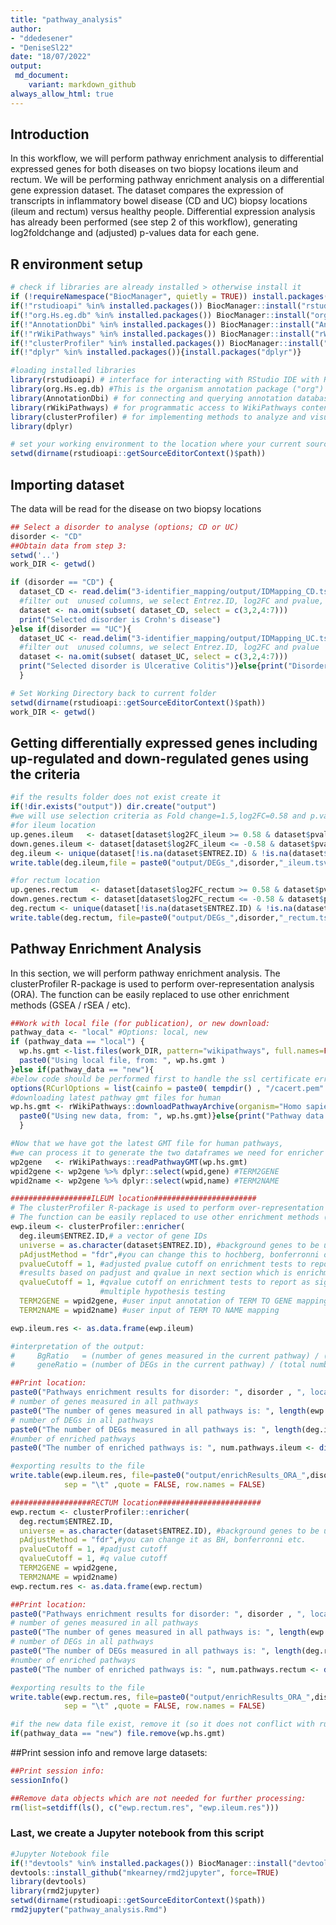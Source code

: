 ```yaml
---
title: "pathway_analysis"
author: 
- "ddedesener"
- "DeniseSl22"
date: "18/07/2022"
output:
 md_document:
    variant: markdown_github
always_allow_html: true
---
```

## Introduction
In this workflow, we will perform pathway enrichment analysis to differential expressed genes for both diseases on two biopsy locations ileum and rectum.
We will be performing pathway enrichment analysis on a differential gene expression dataset. The dataset compares the expression of transcripts in inflammatory bowel disease (CD and UC) biopsy locations (ileum and rectum) versus healthy people. Differential expression analysis has already been performed (see step 2 of this workflow), generating log2foldchange and (adjusted) p-values data for each gene.

## R environment setup
```r
# check if libraries are already installed > otherwise install it
if (!requireNamespace("BiocManager", quietly = TRUE)) install.packages("BiocManager")
if(!"rstudioapi" %in% installed.packages()) BiocManager::install("rstudioapi")
if(!"org.Hs.eg.db" %in% installed.packages()) BiocManager::install("org.Hs.eg.db")  
if(!"AnnotationDbi" %in% installed.packages()) BiocManager::install("AnnotationDbi")
if(!"rWikiPathways" %in% installed.packages()) BiocManager::install("rWikiPathways")
if(!"clusterProfiler" %in% installed.packages()) BiocManager::install("clusterProfiler") 
if(!"dplyr" %in% installed.packages()){install.packages("dplyr")}

#loading installed libraries
library(rstudioapi) # interface for interacting with RStudio IDE with R code.
library(org.Hs.eg.db) #This is the organism annotation package ("org") for Homo sapiens ("Hs"), organized as an AnnotationDbi   package ("db"), using Entrez Gene IDs ("eg") as primary key.
library(AnnotationDbi) # for connecting and querying annotation databases
library(rWikiPathways) # for programmatic access to WikiPathways content
library(clusterProfiler) # for implementing methods to analyze and visualize functional profiles of genomic data
library(dplyr)

# set your working environment to the location where your current source file is saved into.
setwd(dirname(rstudioapi::getSourceEditorContext()$path))
```

## Importing dataset
The data will be read for the disease on two biopsy locations
```r
## Select a disorder to analyse (options; CD or UC)
disorder <- "CD"
##Obtain data from step 3:
setwd('..')
work_DIR <- getwd()

if (disorder == "CD") {
  dataset_CD <- read.delim("3-identifier_mapping/output/IDMapping_CD.tsv")
  #filter out  unused columns, we select Entrez.ID, log2FC and pvalue, remove NA values: #background genes to be used in enrichment analysis
  dataset <- na.omit(subset( dataset_CD, select = c(3,2,4:7)))
  print("Selected disorder is Crohn's disease")
}else if(disorder == "UC"){ 
  dataset_UC <- read.delim("3-identifier_mapping/output/IDMapping_UC.tsv")
  #filter out  unused columns, we select Entrez.ID, log2FC and pvalue
  dataset <- na.omit(subset( dataset_UC, select = c(3,2,4:7)))
  print("Selected disorder is Ulcerative Colitis")}else{print("Disorder not Recognised")
  }

# Set Working Directory back to current folder
setwd(dirname(rstudioapi::getSourceEditorContext()$path))
work_DIR <- getwd()
```

## Getting differentially expressed genes including up-regulated and down-regulated genes using the criteria
```r
#if the results folder does not exist create it 
if(!dir.exists("output")) dir.create("output")
#we will use selection criteria as Fold change=1.5,log2FC=0.58 and p.value < 0.05
#for ileum location
up.genes.ileum   <- dataset[dataset$log2FC_ileum >= 0.58 & dataset$pvalue_ileum < 0.05, 2] 
down.genes.ileum <- dataset[dataset$log2FC_ileum <= -0.58 & dataset$pvalue_ileum < 0.05, 2] 
deg.ileum <- unique(dataset[!is.na(dataset$ENTREZ.ID) & !is.na(dataset$pvalue_ileum) & dataset$pvalue_ileum < 0.05 & abs(dataset$log2FC_ileum) > 0.58,c(1:4)])
write.table(deg.ileum,file = paste0("output/DEGs_",disorder,"_ileum.tsv"),sep="\t", quote=FALSE, row.names = FALSE)

#for rectum location
up.genes.rectum   <- dataset[dataset$log2FC_rectum >= 0.58 & dataset$pvalue_rectum < 0.05, 2] 
down.genes.rectum <- dataset[dataset$log2FC_rectum <= -0.58 & dataset$pvalue_rectum < 0.05, 2] 
deg.rectum <- unique(dataset[!is.na(dataset$ENTREZ.ID) & !is.na(dataset$pvalue_rectum) & dataset$pvalue_rectum < 0.05 & abs(dataset$log2FC_rectum) > 0.58,c(1,2,5,6)])
write.table(deg.rectum, file=paste0("output/DEGs_",disorder,"_rectum.tsv"),sep="\t", quote=FALSE, row.names = FALSE)

```

## Pathway Enrichment Analysis
In this section, we will perform pathway enrichment analysis. The clusterProfiler R-package is used to perform over-representation analysis (ORA). The function can be easily replaced to use other enrichment methods (GSEA / rSEA / etc). 
```r
##Work with local file (for publication), or new download:
pathway_data <- "local" #Options: local, new
if (pathway_data == "local") {
  wp.hs.gmt <-list.files(work_DIR, pattern="wikipathways", full.names=FALSE)
  paste0("Using local file, from: ", wp.hs.gmt )
}else if(pathway_data == "new"){ 
#below code should be performed first to handle the ssl certificate error while downloading pathways 
options(RCurlOptions = list(cainfo = paste0( tempdir() , "/cacert.pem" ), ssl.verifypeer = FALSE))
#downloading latest pathway gmt files for human 
wp.hs.gmt <- rWikiPathways::downloadPathwayArchive(organism="Homo sapiens", format = "gmt")
  paste0("Using new data, from: ", wp.hs.gmt)}else{print("Pathway data type not recognized")
  }

#Now that we have got the latest GMT file for human pathways, 
#we can process it to generate the two dataframes we need for enricher
wp2gene   <- rWikiPathways::readPathwayGMT(wp.hs.gmt)
wpid2gene <- wp2gene %>% dplyr::select(wpid,gene) #TERM2GENE
wpid2name <- wp2gene %>% dplyr::select(wpid,name) #TERM2NAME

##################ILEUM location#######################
# The clusterProfiler R-package is used to perform over-representation analysis (ORA)
# The function can be easily replaced to use other enrichment methods (GSEA / rSEA / etc). 
ewp.ileum <- clusterProfiler::enricher(
  deg.ileum$ENTREZ.ID,# a vector of gene IDs
  universe = as.character(dataset$ENTREZ.ID), #background genes to be used in enrichment analysis
  pAdjustMethod = "fdr",#you can change this to hochberg, bonferronni or none etc.
  pvalueCutoff = 1, #adjusted pvalue cutoff on enrichment tests to report, we set it a wider criteria then we will filter out
  #results based on padjust and qvalue in next section which is enrichment result visualization
  qvalueCutoff = 1, #qvalue cutoff on enrichment tests to report as significant, 
                    #multiple hypothesis testing
  TERM2GENE = wpid2gene, #user input annotation of TERM TO GENE mapping
  TERM2NAME = wpid2name) #user input of TERM TO NAME mapping

ewp.ileum.res <- as.data.frame(ewp.ileum) 

#interpretation of the output: 
#     BgRatio   = (number of genes measured in the current pathway) / (number of genes measured in all pathways)
#     geneRatio = (number of DEGs in the current pathway) / (total number of DEGs in all pathways)

##Print location:
paste0("Pathways enrichment results for disorder: ", disorder , ", location: ILEUM")
# number of genes measured in all pathways
paste0("The number of genes measured in all pathways is: ", length(ewp.ileum@universe))
# number of DEGs in all pathways
paste0("The number of DEGs measured in all pathways is: ", length(deg.ileum$ENTREZ.ID[deg.ileum$ENTREZ.ID %in% unique(wp2gene$gene)]))
#number of enriched pathways
paste0("The number of enriched pathways is: ", num.pathways.ileum <- dim(ewp.ileum.res)[1])

#exporting results to the file
write.table(ewp.ileum.res, file=paste0("output/enrichResults_ORA_",disorder,"_ileum.tsv"),
            sep = "\t" ,quote = FALSE, row.names = FALSE)

##################RECTUM location#######################
ewp.rectum <- clusterProfiler::enricher(
  deg.rectum$ENTREZ.ID,
  universe = as.character(dataset$ENTREZ.ID), #background genes to be used in enrichment analysis
  pAdjustMethod = "fdr",#you can change it as BH, bonferronni etc.
  pvalueCutoff = 1, #padjust cutoff
  qvalueCutoff = 1, #q value cutoff 
  TERM2GENE = wpid2gene,
  TERM2NAME = wpid2name)
ewp.rectum.res <- as.data.frame(ewp.rectum) 

##Print location:
paste0("Pathways enrichment results for disorder: ", disorder , ", location: RECTUM")
# number of genes measured in all pathways
paste0("The number of genes measured in all pathways is: ", length(ewp.rectum@universe))
# number of DEGs in all pathways
paste0("The number of DEGs measured in all pathways is: ", length(deg.rectum$ENTREZ.ID[deg.rectum$ENTREZ.ID %in% unique(wp2gene$gene)]))
#number of enriched pathways
paste0("The number of enriched pathways is: ", num.pathways.rectum <- dim(ewp.rectum.res)[1])

#exporting results to the file
write.table(ewp.rectum.res, file=paste0("output/enrichResults_ORA_",disorder,"_rectum.tsv"),
            sep = "\t" ,quote = FALSE, row.names = FALSE)

#if the new data file exist, remove it (so it does not conflict with running the code against the local file) 
if(pathway_data == "new") file.remove(wp.hs.gmt)
```

##Print session info and remove large datasets:
```r
##Print session info:
sessionInfo()

##Remove data objects which are not needed for further processing:
rm(list=setdiff(ls(), c("ewp.rectum.res", "ewp.ileum.res")))
```

### Last, we create a Jupyter notebook from this script
```r
#Jupyter Notebook file
if(!"devtools" %in% installed.packages()) BiocManager::install("devtools")
devtools::install_github("mkearney/rmd2jupyter", force=TRUE)
library(devtools)
library(rmd2jupyter)
setwd(dirname(rstudioapi::getSourceEditorContext()$path))
rmd2jupyter("pathway_analysis.Rmd")
```
